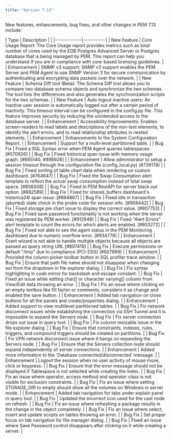```yaml
---
title: "Version 7.13"
---
```


New features, enhancements, bug fixes, and other changes in PEM 7.13 include:

| Type        | Description |                                                                       |
|-------------|-----------|
| New Feature | Core Usage Report: The Core Usage report provides metrics such as total number of cores used by the EDB Postgres Advanced Server or Postgres database that is being managed by PEM. This report can help you understand if you are in compliance with core-based licensing guidelines. |
| Enhancement | SMMP v3 support: SNMP v3 support enables the PEM Server and PEM Agent to use SNMP Version 3 for secure communication by authenticating and encrypting data packets over the network.                                                                                                   |
| New Feature | Schema Diff tool (Beta): The Schema Diff tool allows you to compare two database schema objects and synchronize the two schemas. The tool lists the differences and also generates the synchronization scripts for the two schemas.                                                    |
| New Feature | Auto logout inactive users: An inactive user session is automatically logged out after a certain period of inactivity. This timeout interval can be configured in the config.py file. This feature improves security by reducing the unintended access to the database server.         |
| Enhancement | Accessibility Improvements: Enables screen-readers to read labels and descriptions of the non-text elements, to identify the alert errors, and to read relationship attributes in nested elements.                                                                                     |
| Enhancement | Enhancements to the System Configuration Report.                                                                                                                                                                                                                                       |
| Enhancement | Support for a multi-level partitioned table.                                                                                                                                                                                                                                           |
| Bug Fix     | Fixed a SQL Syntax error when PEM Agent queries tablespaces. [#570926]                                                                                                                                                                                                                 |
| Bug Fix     | Fixed historical span issue with memory usage graph. [#665140, #898926]                                                                                                                                                                                                                |
| Enhancement     | Allow administrator to setup a session timeout through the configuration file (config_local.py) (#739178)                                                                                                                                                                              |
| Bug Fix     | Fixed sorting of table chart data when rendering on custom dashboard. [#764647]                                                                                                                                                                                                        |
| Bug Fix     | Fixed the Swap Consumption alert template to reflect the actual swap consumption instead of total swap space. [#806008]                                                                                                                                                                |
| Bug Fix     | Fixed in PEM RestAPI for server black out option. [#882589]                                                                                                                                                                                                                            |
| Bug Fix     | Fixed for shared_buffers dashboard's historica24l span issue. [#894867]                                                                                                                                                                                                                |
| Bug Fix     | Fixed idle in transaction (aborted) state check in the probe code for session info. [#908442]                                                                                                                                                                                          |
| Bug Fix     | Fixed storage pie chart issue to display the correct value. [#907753]                                                                                                                                                                                                                  |
| Bug Fix     | Fixed save password functionality is not working when the server was registered by PEM worker. [#912948]                                                                                                                                                                               |
| Bug Fix     | Fixed "Alert Errors" alert template to count the errors for which alerts are enabled.  [#903272]                                                                                                                                                                                       |
| Bug Fix     | Fixed not able to see the agent status in the PEM Monitoring dashboard due to numeric overflow error. [#934778]                                                                                                                                                                        |
| Enhancement     | Grant wizard is not able to handle multiple objects because all objects are passed as query string URL [#897419]                                                                                                                                                                       |
| Bug Fix     | Execute permissions on default "/tmp" due to compliance (PCI-DSS) (#927969)                                                                                                                                                                                                            |
| Enhancement     | Provided the column picker toolbar button in SQL profiler trace window.                                                                                                                                                                                                                |
| Bug Fix     | Ensure that path file name should not disappear when changing ext from the dropdown in file explorer dialog.                                                                                                                                                                           |
| Bug Fix     | Fix syntax highlighting in code mirror for backslash and escape constant.                                                                                                                                                                                                              |
| Bug Fix     | Fixed an issue while editing char[] or character varying[] column from View/Edit data throwing an error.                                                                                                                                                                               |
| Bug Fix     | Fix an issue where clicking on an empty textbox like fill factor or comments, considers it as change and enabled the save button.                                                                                                                                                      |
| Enhancement     | Added tab navigation on close buttons for all the panels and create/properties dialog.                                                                                                                                                                                                 |
| Enhancement      | Added support to view multilevel partitioned tables.                                                                                                                                                                                                                                   |
| Bug Fix     | Fix network disconnect issues while establishing the connection via SSH Tunnel and it is impossible to expand the Servers node.                                                                                                                                                        |
| Bug Fix     | Fix server connection drops out issue in query tool.                                                                                                                                                                                                                                   |
| Bug Fix     | Fix column resizable issue in the file explorer dialog.                                                                                                                                                                                                                                |
| Bug Fix     | Ensure that constraints, indexes, rules, triggers, and compound triggers should be created on partitions.                                                                                                                                                                              |
| Bug Fix     | Fix VPN network disconnect issue where it hangs on expanding the Servers node.                                                                                                                                                                                                         |
| Bug Fix     | Ensure that the Servers collection node should expand independently of server connections.                                                                                                                                                                                             |
| Enhancement      | Added more information to the 'Database connected/disconnected' message.                                                                                                                                                                                                               |
| Enhancement      | Logout the session when no user activity of mouse move, click or keypress.                                                                                                                                                                                                             |
| Bug Fix     | Ensure that the error message should not be displayed if Tablespace is not selected while creating the index.                                                                                                                                                                          |
| Bug Fix     | Fix an issue where operator, access method and operator class is not visible for exclusion constraints.                                                                                                                                                                                |
| Bug Fix     | Fix an issue where setting STORAGE_DIR to empty should show all the volumes on Windows in server mode.                                                                                                                                                                                 |
| Enhancement     | Added tab navigation for tabs under explain panel in query tool.                                                                                                                                                                                                                       |
| Bug Fix     | Updated the incorrect icon used for the cast node on refresh.                                                                                                                                                                                                                          |
| Bug Fix     | Fix an issue where refreshing a package results in the change in the object completely.                                                                                                                                                                                                |
| Bug Fix     | Fix an issue where select, insert and update scripts on tables throwing an error.                                                                                                                                                                                                      |
| Bug Fix     | Set proper focus on tab navigation for file manager dialog.                                                                                                                                                                                                                            |
| Bug Fix     | Fixed an issue where Save Password control disappears after clicking on it while creating a server.                                                                                                                                                                                    |
